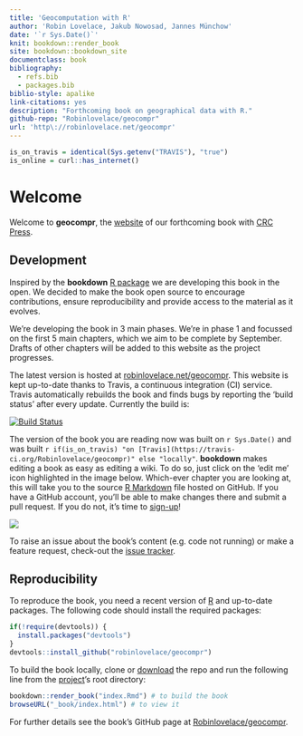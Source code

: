 ```yaml
--- 
title: 'Geocomputation with R'
author: 'Robin Lovelace, Jakub Nowosad, Jannes Münchow'
date: '`r Sys.Date()`'
knit: bookdown::render_book
site: bookdown::bookdown_site
documentclass: book
bibliography:
  - refs.bib
  - packages.bib
biblio-style: apalike
link-citations: yes
description: "Forthcoming book on geographical data with R."
github-repo: "Robinlovelace/geocompr"
url: 'http\://robinlovelace.net/geocompr'
---
```


```r
is_on_travis = identical(Sys.getenv("TRAVIS"), "true")
is_online = curl::has_internet()
```

# Welcome {-}

Welcome to **geocompr**, the [website](http://robinlovelace.net/geocompr) of our forthcoming book with [CRC Press](https://www.crcpress.com/Chapman--HallCRC-The-R-Series/book-series/CRCTHERSER).

## Development {-}

Inspired by the **bookdown** [R package](https://github.com/rstudio/bookdown) we are developing this book in the open.
We decided to make the book open source to encourage contributions, ensure reproducibility and provide access to the material as it evolves.

We're developing the book in 3 main phases.
We're in phase 1 and focussed on the first 5 main chapters, which we aim to be complete by September.
Drafts of other chapters will be added to this website as the project progresses.

The latest version is hosted at [robinlovelace.net/geocompr](http://robinlovelace.net/geocompr).
This website is kept up-to-date thanks to Travis, a continuous integration (CI) service.
Travis automatically rebuilds the book and finds bugs by reporting the 'build status' after every update.
Currently the build is:

[![Build Status](https://travis-ci.org/Robinlovelace/geocompr.svg?branch=master)](https://travis-ci.org/Robinlovelace/geocompr) 

The version of the book you are reading now was built on `r Sys.Date()` and was built `r if(is_on_travis) "on [Travis](https://travis-ci.org/Robinlovelace/geocompr)" else "locally"`.
**bookdown** makes editing a book as easy as editing a wiki.
To do so, just click on the 'edit me' icon highlighted in the image below.
Which-ever chapter you are looking at, this will take you to the source [R Markdown](http://rmarkdown.rstudio.com/) file hosted on GitHub. If you have a GitHub account, you'll be able to make changes there and submit a pull request. If you do not, it's time to [sign-up](https://github.com/)! 

[![](figures/editme.png)](https://github.com/Robinlovelace/geocompr/edit/master/index.Rmd)

To raise an issue about the book's content (e.g. code not running) or make a feature request, check-out the [issue tracker](https://github.com/Robinlovelace/geocompr/issues).

## Reproducibility {-}

To reproduce the book, you need a recent version of [R](https://cran.r-project.org/) and up-to-date packages.
The following code should install the required packages:

```r
if(!require(devtools)) {
  install.packages("devtools")
}
devtools::install_github("robinlovelace/geocompr")
```

To build the book locally, clone or [download](https://github.com/Robinlovelace/geocompr/archive/master.zip) the repo and run the following line from the [project](https://github.com/Robinlovelace/geocompr/blob/master/geocompr.Rproj)'s root directory:

```r
bookdown::render_book("index.Rmd") # to build the book
browseURL("_book/index.html") # to view it
```

For further details see the book's GitHub page at [Robinlovelace/geocompr](https://github.com/Robinlovelace/geocompr#geocomputation-with-r).

<!-- ## Acknowledgements {-} -->
<!-- add list of people who helped with this book -->

